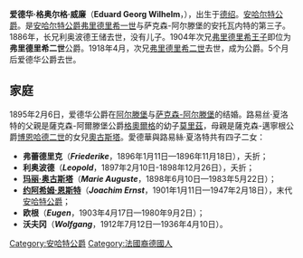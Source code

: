 {{expand|time=2015-01-12T13:21:25+00:00}}
{{unreferenced|time=2015-01-12T13:21:25+00:00}}
{{noteTA
|1:zh:弗里德里希; zh-tw:腓特烈
}}
{{Infobox royalty
| name           = 爱德华
| title          = 安哈尔特公爵
| full name      = 爱德华·格奥尔格·威廉
| image          = Eduard, Duke of Anhalt.JPG
| caption        = 安哈尔特公爵爱德华
| succession     = [[安哈尔特统治者列表|安哈尔特公爵]]
| reign          = 1918年4月21日－1918年9月13日
| coronation     =
| predecessor    = [[弗里德里希二世_(安哈尔特)|弗里德里希二世]]
| successor      = [[约阿希姆·恩斯特_(安哈尔特公爵)|约阿希姆·恩斯特]]
| spouse         = 萨克森-阿尔滕堡的{{link-en|路易丝·夏洛特 (萨克森-阿尔滕堡)|Princess Louise Charlotte of Saxe-Altenburg|路易絲·夏洛特}}
| issue          = 弗里德里卡公主<br>利奥波德王子<br>玛丽·奥古斯塔公主<br>[[约阿希姆·恩斯特_(安哈尔特公爵)|约阿希姆·恩斯特]]<br>欧根王子<br>沃夫冈王子
| house          = [[阿斯坎尼王朝|阿斯坎尼王朝]]
| father         = [[弗里德里希一世_(安哈尔特)|弗里德里希一世]]
| mother         = {{link-en|萨克森-阿尔滕堡的安托瓦内特|Princess Antoinette of Saxe-Altenburg}}
| birth_date  = {{birth date|1861|4|18|mf=y}}
| birth_place = [[安哈尔特|安哈尔特]][[德绍|德绍]]
| death_date  = {{death date and age|1918|9|13|1861|4|18|mf=y}}
| death_place = [[巴伐利亚|巴伐利亚]][[贝希特斯加登|贝希特斯加登]]
}}

'''爱德华·格奥尔格·威廉'''（'''Eduard Georg Wilhelm'''，{{bd|1861年|4月18日|1918年|9月13日}}），出生于[[德绍|德绍]]。[[安哈尔特统治者列表|安哈尔特公爵]]。是[[安哈尔特统治者列表|安哈尔特公爵]][[弗里德里希一世_(安哈尔特)|弗里德里希一世]]与萨克森-阿尔滕堡的安托瓦内特的第三子。1886年，长兄利奥波德王储去世，没有儿子。1904年次兄[[弗里德里希二世_(安哈尔特)|弗里德里希王子]]即位为'''弗里德里希二世'''公爵。1918年4月，次兄[[弗里德里希二世_(安哈尔特)|弗里德里希二世]]去世，成为公爵。5个月后爱德华公爵去世。

== 家庭 ==

1895年2月6日，爱德华公爵在[[阿尔滕堡|阿尔滕堡]]与[[萨克森-阿尔滕堡|萨克森-阿尔滕堡]]的{{link-en|路易丝·夏洛特 (萨克森-阿尔滕堡)|Princess Louise Charlotte of Saxe-Altenburg|路易丝·夏洛特公主}}结婚。路易丝·夏洛特的父親是薩克森-阿爾滕堡公爵[[格奧爾格_(薩克森-阿爾滕堡)|格奧爾格]]的幼子[[薩克森-阿爾滕堡的莫里茲|莫里茲]]，母親是薩克森-邁寧根公爵[[博恩哈德二世_(薩克森-邁寧根)|博恩哈德二世]]的女兒[[薩克森-邁寧根的奧古斯塔|奧古斯塔]]。愛德華與路易絲·夏洛特共有四子二女：

* '''弗蕾德里克'''（'''''Friederike'''''，1896年1月11日—1896年11月18日），夭折；
* '''利奥波德'''（'''''Leopold'''''，1897年2月10日-1898年12月26日），夭折；
* [[安哈特的瑪麗·奧古斯塔|'''玛丽·奥古斯塔''']]（'''''Marie Auguste'''''，1898年6月10日—1983年5月22日）；
* [[约阿希姆·恩斯特|'''约阿希姆·恩斯特''']]（'''''Joachim Ernst'''''，1901年1月11日—1947年2月18日），末代[[安哈尔特公国|安哈特公爵]]；
* '''欧根'''（'''''Eugen'''''，1903年4月17日—1980年9月2日）；
* '''沃夫冈'''（'''''Wolfgang'''''，1912年7月12日—1936年4月10日）。

{{s-start}}
{{s-hou|[[阿斯卡尼王朝|阿斯卡尼王朝]]|1861年|4月18日|1918年|9月13日}}
{{s-reg}}
{{s-bef|before=[[弗里德里希二世_(安哈尔特)|弗里德里希二世]]}}
{{s-ttl|title=[[安哈尔特统治者列表|安哈尔特公爵]]|years=1918年}}
{{s-aft|after=[[约阿希姆·恩斯特_(安哈尔特公爵)|约阿希姆·恩斯特]]}} 
{{end}}

[[Category:安哈特公爵|Category:安哈特公爵]]
[[Category:法國裔德國人|Category:法國裔德國人]]